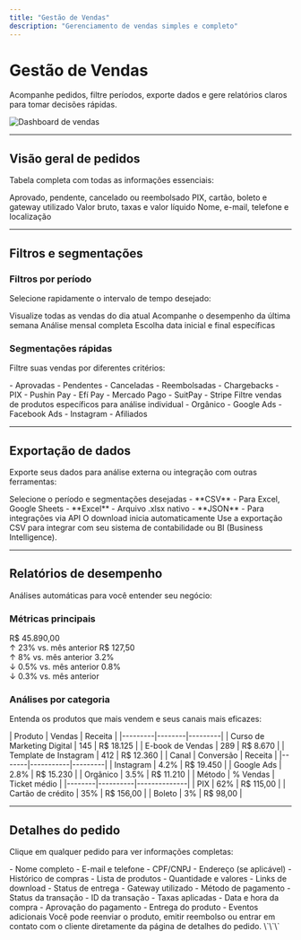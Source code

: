 ```yaml
---
title: "Gestão de Vendas"
description: "Gerenciamento de vendas simples e completo"
---
```


# Gestão de Vendas

Acompanhe pedidos, filtre períodos, exporte dados e gere relatórios claros para tomar decisões rápidas.

<img src="/images/sales-dashboard.png" alt="Dashboard de vendas" />

---

## Visão geral de pedidos

Tabela completa com todas as informações essenciais:

<CardGroup cols={2}>
  <Card title="Status do pedido" icon="circle-check">
    Aprovado, pendente, cancelado ou reembolsado
  </Card>
  
  <Card title="Método de pagamento" icon="credit-card">
    PIX, cartão, boleto e gateway utilizado
  </Card>
  
  <Card title="Valor e comissões" icon="dollar-sign">
    Valor bruto, taxas e valor líquido
  </Card>
  
  <Card title="Dados do cliente" icon="user">
    Nome, e-mail, telefone e localização
  </Card>
</CardGroup>

---

## Filtros e segmentações

### Filtros por período

Selecione rapidamente o intervalo de tempo desejado:

<Tabs>
  <Tab title="Hoje">
    Visualize todas as vendas do dia atual
  </Tab>
  <Tab title="Últimos 7 dias">
    Acompanhe o desempenho da última semana
  </Tab>
  <Tab title="Últimos 30 dias">
    Análise mensal completa
  </Tab>
  <Tab title="Personalizado">
    Escolha data inicial e final específicas
  </Tab>
</Tabs>

### Segmentações rápidas

Filtre suas vendas por diferentes critérios:

<AccordionGroup>
  <Accordion icon="circle-check" title="Por status">
    - Aprovadas
    - Pendentes
    - Canceladas
    - Reembolsadas
    - Chargebacks
  </Accordion>
  
  <Accordion icon="credit-card" title="Por gateway">
    - PIX
    - Pushin Pay
    - Efí Pay
    - Mercado Pago
    - SuitPay
    - Stripe
  </Accordion>
  
  <Accordion icon="box" title="Por produto">
    Filtre vendas de produtos específicos para análise individual
  </Accordion>
  
  <Accordion icon="chart-line" title="Por origem">
    - Orgânico
    - Google Ads
    - Facebook Ads
    - Instagram
    - Afiliados
  </Accordion>
</AccordionGroup>

---

## Exportação de dados

Exporte seus dados para análise externa ou integração com outras ferramentas:

<Steps>
  <Step title="Aplique os filtros">
    Selecione o período e segmentações desejadas
  </Step>
  
  <Step title="Escolha o formato">
    - **CSV** - Para Excel, Google Sheets
    - **Excel** - Arquivo .xlsx nativo
    - **JSON** - Para integrações via API
  </Step>
  
  <Step title="Baixe o arquivo">
    O download inicia automaticamente
  </Step>
</Steps>

<Tip>
  Use a exportação CSV para integrar com seu sistema de contabilidade ou BI (Business Intelligence).
</Tip>

---

## Relatórios de desempenho

Análises automáticas para você entender seu negócio:

### Métricas principais

<CardGroup cols={2}>
  <Card title="Receita total" icon="dollar-sign">
    R$ 45.890,00
    <br />
    <span style={{color: 'green'}}>↑ 23% vs. mês anterior</span>
  </Card>
  
  <Card title="Ticket médio" icon="receipt">
    R$ 127,50
    <br />
    <span style={{color: 'green'}}>↑ 8% vs. mês anterior</span>
  </Card>
  
  <Card title="Taxa de conversão" icon="percentage">
    3.2%
    <br />
    <span style={{color: 'red'}}>↓ 0.5% vs. mês anterior</span>
  </Card>
  
  <Card title="Chargebacks" icon="rotate-left">
    0.8%
    <br />
    <span style={{color: 'green'}}>↓ 0.3% vs. mês anterior</span>
  </Card>
</CardGroup>

### Análises por categoria

Entenda os produtos que mais vendem e seus canais mais eficazes:

<Tabs>
  <Tab title="Top produtos">
    | Produto | Vendas | Receita |
    |---------|--------|---------|
    | Curso de Marketing Digital | 145 | R$ 18.125 |
    | E-book de Vendas | 289 | R$ 8.670 |
    | Template de Instagram | 412 | R$ 12.360 |
  </Tab>
  
  <Tab title="Canais de venda">
    | Canal | Conversão | Receita |
    |-------|-----------|---------|
    | Instagram | 4.2% | R$ 19.450 |
    | Google Ads | 2.8% | R$ 15.230 |
    | Orgânico | 3.5% | R$ 11.210 |
  </Tab>
  
  <Tab title="Métodos de pagamento">
    | Método | % Vendas | Ticket médio |
    |--------|----------|--------------|
    | PIX | 62% | R$ 115,00 |
    | Cartão de crédito | 35% | R$ 156,00 |
    | Boleto | 3% | R$ 98,00 |
  </Tab>
</Tabs>

---

## Detalhes do pedido

Clique em qualquer pedido para ver informações completas:

<AccordionGroup>
  <Accordion icon="user" title="Informações do cliente">
    - Nome completo
    - E-mail e telefone
    - CPF/CNPJ
    - Endereço (se aplicável)
    - Histórico de compras
  </Accordion>
  
  <Accordion icon="box" title="Produtos comprados">
    - Lista de produtos
    - Quantidade e valores
    - Links de download
    - Status de entrega
  </Accordion>
  
  <Accordion icon="credit-card" title="Informações de pagamento">
    - Gateway utilizado
    - Método de pagamento
    - Status da transação
    - ID da transação
    - Taxas aplicadas
  </Accordion>
  
  <Accordion icon="clock" title="Timeline do pedido">
    - Data e hora da compra
    - Aprovação do pagamento
    - Entrega do produto
    - Eventos adicionais
  </Accordion>
</AccordionGroup>

<Note>
  Você pode reenviar o produto, emitir reembolso ou entrar em contato com o cliente diretamente da página de detalhes do pedido.
</Note>
\`\`\`
